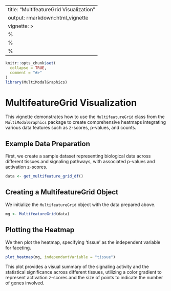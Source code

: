 
---
title: "MultifeatureGrid Visualization"
output: rmarkdown::html_vignette
vignette: >
  %\VignetteIndexEntry{MultifeatureGrid Visualization}
  %\VignetteEngine{knitr::rmarkdown}
  %\VignetteEncoding{UTF-8}
---

```r
knitr::opts_chunk$set(
  collapse = TRUE,
  comment = "#>"
)
library(MultiModalGraphics)
```

# MultifeatureGrid Visualization

This vignette demonstrates how to use the `MultifeatureGrid` class from the `MultiModalGraphics` package to create comprehensive heatmaps integrating various data features such as z-scores, p-values, and counts.

## Example Data Preparation

First, we create a sample dataset representing biological data across different tissues and signaling pathways, with associated p-values and activation z-scores.

```r
data <- get_multifeature_grid_df()

```

## Creating a MultifeatureGrid Object

We initialize the `MultifeatureGrid` object with the data prepared above.

```r
mg <- MultifeatureGrid(data)
```

## Plotting the Heatmap

We then plot the heatmap, specifying 'tissue' as the independent variable for faceting.

```r
plot_heatmap(mg, independantVariable = "tissue")
```

This plot provides a visual summary of the signaling activity and the statistical significance across different tissues, utilizing a color gradient to represent activation z-scores and the size of points to indicate the number of genes involved.
